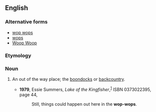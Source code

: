 {{also|wop wops}}
==English==

===Alternative forms===
* [[wop wops]]
* [[wops]]
* [[Woop Woop]]

===Etymology===
{{rfe|lang=en}}

===Noun===
{{en-noun|-}}

# {{lb|en|New Zealand}} An out of the way place; the [[boondocks]] or [[backcountry]].
#* '''1979''', Essie Summers, ''Lake of the Kingfisher'',<sup>[http://books.google.com/books?id=WzvHkdA3q2wC]</sup> ISBN 0373022395, page 44,
#*: Still, things could happen out here in the '''wop-wops'''.